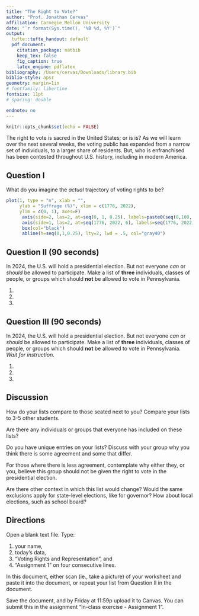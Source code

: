```yaml
---
title: "The Right to Vote?"
author: "Prof. Jonathan Cervas"
affiliation: Carnegie Mellon University
date: "`r format(Sys.time(), '%B %d, %Y')`"
output: 
  tufte::tufte_handout: default
  pdf_document:
    citation_package: natbib
    keep_tex: false
    fig_caption: true
    latex_engine: pdflatex
bibliography: /Users/cervas/Downloads/library.bib
biblio-style: apsr
geometry: margin=1in
# fontfamily: libertine
fontsize: 11pt
# spacing: double

endnote: no
---
```


```r
knitr::opts_chunk$set(echo = FALSE)
```

The right to vote is sacred in the United States; or is is? As we will learn over the next several weeks, the voting public has expanded from a narrow set of individuals, to a larger share of residents. But, who is enfranchised has been contested throughout U.S. history, including in modern America.

## Question I

What do you imagine the _actual_ trajectory of voting rights to be?

```r
plot(1, type = "n", xlab = "",
     ylab = "Suffrage (%)", xlim = c(1776, 2022), 
     ylim = c(0, 1), axes=F)
      axis(side=2, las=2, at=seq(0, 1, 0.25), labels=paste0(seq(0,100, 25), "%"), cex.axis=1)
      axis(side=1, las=2, at=seq(1776, 2022, 6), labels=seq(1776, 2022, 6), cex.axis=0.8)
      box(col="black")
      abline(h=seq(0,1,0.25), lty=2, lwd = .5, col="gray40") 
```

## Question II (90 seconds)

In 2024, the U.S. will hold a presidential election. But not everyone *can* or *should* be allowed to participate. Make a list of **three** individuals, classes of people, or groups which should **not** be allowed to vote in Pennsylvania.

1) 

2) 

3)  

## Question III (90 seconds)

In 2024, the U.S. will hold a presidential election. But not everyone *can* or *should* be allowed to participate. Make a list of **three** individuals, classes of people, or groups which should **not** be allowed to vote in Pennsylvania. _Wait for instruction_.

1) 

2) 

3)  

## Discussion

How do your lists compare to those seated next to you? Compare your lists to 3-5 other students. 

Are there any individuals or groups that everyone has included on these lists? 

Do you have unique entries on your lists? Discuss with your group why you think there is some agreement and some that differ. 

For those where there is less agreement, contemplate why either they, or you, believe this group should not be given the right to vote in the presidential election.

Are there other context in which this list would change? Would the same exclusions apply for state-level elections, like for governor? How about local elections, such as school board?

## Directions

Open a blank text file. Type:

1) your name, 
2) today's data, 
3) "Voting Rights and Representation", and 
4) "Assignment 1" on four consecutive lines. 

In this document, either scan (ie., take a picture) of your worksheet and paste it into the document, or repeat your list from Question II in the document. 

Save the document, and by Friday at 11:59p upload it to Canvas. You can submit this in the assignment "In-class exercise - Assignment 1".
